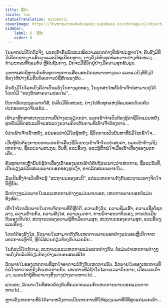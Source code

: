 ```yaml
---
title: ຊີວິດ
locale: lao
statusTranslation: automatic
coverImage: https://lhvmrqwrcowdvduuaukz.supabase.co/storage/v1/object/public/strapi-uploads/small_cover-tratado-de-psicologia-revolucionaria.webp-5e15e1cec4e0ebebcde5d7fc7565d8fd.webp
sidebar:
    label: 6. ຊີວິດ
    order: 6
---
```

ໃນພາກປະຕິບັດຕົວຈິງ, ພວກເຮົາຄົ້ນພົບສະເໝີຄວາມແຕກຕ່າງທີ່ໜ້າປະຫຼາດໃຈ. ຄົນຮັ່ງມີທີ່ມີເຮືອນຊານງາມສົມບູນແລະມີໝູ່ເພື່ອນຫຼາຍ, ບາງຄັ້ງກໍທົນທຸກທໍລະມານຢ່າງໜັກໜ່ວງ. .. ກຳມະກອນທີ່ຖ່ອມຕົວ ຫຼືຄົນຊັ້ນກາງ, ມັກຈະມີຊີວິດຢູ່ຢ່າງມີຄວາມສຸກສົມບູນ.

ມະຫາເສດຖີຫຼາຍຄົນທົນທຸກຈາກການເສື່ອມສະມັດຖະພາບທາງເພດ ແລະແມ່ຍິງທີ່ຮັ່ງມີຮ້ອງໄຫ້ຢ່າງຂົມຂື່ນຍ້ອນການບໍ່ຊື່ສັດຂອງຜົວ...

ຄົນຮັ່ງມີໃນໂລກເບິ່ງຄືວ່າເປັນແຮ້ງໃນກາງຄຸກທອງ, ໃນຍຸກສະໄໝນີ້ເຂົາເຈົ້າບໍ່ສາມາດຢູ່ໄດ້ໂດຍບໍ່ມີ "ກອງຮັກສາຄວາມປອດໄພ"...

ບັນດາລັດຖະບຸລຸດລາກໂສ້, ບໍ່ເຄີຍມີອິດສະລະ, ຍ່າງໄປທົ່ວທຸກແຫ່ງອ້ອມຮອບດ້ວຍຄົນປະກອບອາວຸດຈົນແຂ້ວ...

ເຮົາມາສຶກສາສະຖານະການນີ້ຢ່າງລະອຽດກວ່າ. ພວກເຮົາຈຳເປັນຕ້ອງຮູ້ວ່າຊີວິດແມ່ນຫຍັງ. ທຸກຄົນມີອິດສະລະທີ່ຈະສະແດງຄວາມຄິດເຫັນຕາມທີ່ເຂົາເຈົ້າຕ້ອງການ...

ບໍ່ວ່າເຂົາເຈົ້າເວົ້າຫຍັງ, ແນ່ນອນວ່າບໍ່ມີໃຜຮູ້ຫຍັງ, ຊີວິດກາຍເປັນບັນຫາທີ່ບໍ່ມີໃຜເຂົ້າໃຈ...

ເມື່ອຜູ້ຄົນຕ້ອງການບອກພວກເຮົາເລື່ອງຊີວິດຂອງເຂົາເຈົ້າໂດຍບໍ່ເສຍຄ່າ, ພວກເຂົາອ້າງເຖິງເຫດການ, ຊື່ແລະນາມສະກຸນ, ວັນທີ, ແລະອື່ນໆ, ແລະຮູ້ສຶກພໍໃຈເມື່ອເລົ່າເລື່ອງຂອງພວກເຂົາ...

ຄົນທຸກຍາກເຫຼົ່ານັ້ນບໍ່ຮູ້ວ່າເລື່ອງເລົ່າຂອງພວກເຂົາບໍ່ຄົບຖ້ວນເພາະວ່າເຫດການ, ຊື່ແລະວັນທີ, ເປັນພຽງແຕ່ລັກສະນະພາຍນອກຂອງຮູບເງົາ, ຂາດລັກສະນະພາຍໃນ...

ມັນເປັນສິ່ງຈຳເປັນທີ່ຈະຮູ້ "ສະຖານະຂອງສະຕິ", ແຕ່ລະເຫດການກົງກັບສະຖານະທາງຈິດໃຈນີ້ຫຼືນັ້ນ.

ລັດຕ່າງໆແມ່ນພາຍໃນແລະເຫດການຕ່າງໆແມ່ນພາຍນອກ, ເຫດການພາຍນອກບໍ່ແມ່ນທັງໝົດ...

ເຂົ້າໃຈໂດຍລັດພາຍໃນການຈັດການທີ່ດີຫຼືບໍ່ດີ, ຄວາມກັງວົນ, ຄວາມຊຶມເສົ້າ, ຄວາມເຊື່ອໂຊກລາງ, ຄວາມຢ້ານກົວ, ຄວາມສົງໄສ, ຄວາມເມດຕາ, ການພິຈາລະນາຕົນເອງ, ການປະເມີນຕົນເອງເກີນໄປ; ສະຖານະຂອງຄວາມຮູ້ສຶກມີຄວາມສຸກ, ສະຖານະຂອງຄວາມສຸກ, ແລະອື່ນໆ, ແລະອື່ນໆ.

ໂດຍບໍ່ຕ້ອງສົງໃສ, ລັດພາຍໃນສາມາດກົງກັບເຫດການພາຍນອກຢ່າງແນ່ນອນຫຼືເກີດຈາກເຫດການເຫຼົ່ານີ້, ຫຼືບໍ່ມີສ່ວນກ່ຽວຂ້ອງກັບພວກມັນ...

ໃນກໍລະນີໃດກໍ່ຕາມ, ສະຖານະແລະເຫດການແມ່ນແຕກຕ່າງກັນ. ບໍ່ແມ່ນວ່າເຫດການຕ່າງໆຈະກົງກັບລັດທີ່ກ່ຽວຂ້ອງຢ່າງແນ່ນອນສະເໝີໄປ

ລັດພາຍໃນຂອງເຫດການທີ່ສຸກໃຈອາດຈະບໍ່ກົງກັບເຫດການນັ້ນ. ລັດພາຍໃນຂອງເຫດການທີ່ບໍ່ພໍໃຈອາດຈະບໍ່ກົງກັບເຫດການນັ້ນ. ເຫດການທີ່ລໍຖ້າໃນໄລຍະເວລາດົນນານ, ເມື່ອພວກເຂົາມາ, ພວກເຮົາຮູ້ສຶກວ່າບາງສິ່ງບາງຢ່າງຂາດຫາຍໄປ...

ແນ່ນອນ, ລັດພາຍໃນທີ່ສອດຄ້ອງກັນທີ່ຄວນຈະລວມກັບເຫດການພາຍນອກແມ່ນຂາດຫາຍໄປ...

ຫຼາຍຄັ້ງເຫດການທີ່ບໍ່ໄດ້ຄາດຫວັງກາຍເປັນເຫດການທີ່ໃຫ້ຊ່ວງເວລາທີ່ດີທີ່ສຸດແກ່ພວກເຮົາ...

